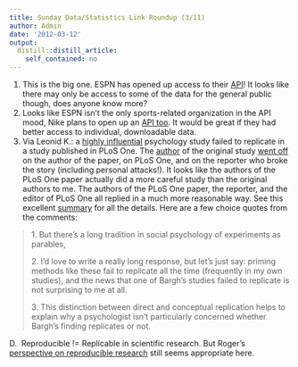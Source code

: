 ```yaml
---
title: Sunday Data/Statistics Link Roundup (3/11)
author: Admin
date: '2012-03-12'
output:
  distill::distill_article:
    self_contained: no
---
```


  1. This is the big one. ESPN has opened up access to their <a href="http://developer.espn.com/docs" target="_blank">API</a>! It looks like there may only be access to some of the data for the general public though, does anyone know more? 
  2. Looks like ESPN isn&#8217;t the only sports-related organization in the API mood, Nike plans to open up an <a href="http://techcrunch.com/2012/03/10/nike-apis-sxsw-backplane/" target="_blank">API too</a>. It would be great if they had better access to individual, downloadable data. 
  3. Via Leonid K.: a <a href="http://www.yale.edu/acmelab/articles/bargh_chen_burrows_1996.pdf" target="_blank">highly influential</a> psychology study failed to replicate in a study published in PLoS One. The <a href="http://en.wikipedia.org/wiki/John_Bargh" target="_blank">author</a> of the original study <a href="http://www.psychologytoday.com/blog/the-natural-unconscious/201203/nothing-in-their-heads" target="_blank">went off</a> on the author of the paper, on PLoS One, and on the reporter who broke the story (including personal attacks!). It looks like the authors of the PLoS One paper actually did a more careful study than the original authors to me. The authors of the PLoS One paper, the reporter, and the editor of PLoS One all replied in a much more reasonable way. See this excellent <a href="http://blogs.discovermagazine.com/notrocketscience/2012/03/10/failed-replication-bargh-psychology-study-doyen/" target="_blank">summary</a> for all the details. Here are a few choice quotes from the comments: 

> <span>1. But there’s a long tradition in social psychology of experiments as parables,</span>
> 
> <span>2. I’d love to write a really long response, but let’s just say: priming methods like these fail to replicate all the time (frequently in my own studies), and the news that one of Bargh’s studies failed to replicate is not surprising to me at all.</span>
> 
> <span>3. This distinction between direct and conceptual replication helps to explain why a psychologist isn’t particularly concerned whether Bargh’s finding replicates or not.</span>

<div>
  D.  Reproducible&#160;!= Replicable in scientific research. But Roger&#8217;s <a href="http://simplystatistics.tumblr.com/post/13633695297/reproducible-research-in-computational-science" target="_blank">perspective on reproducible research</a> still seems appropriate here. 
</div>
